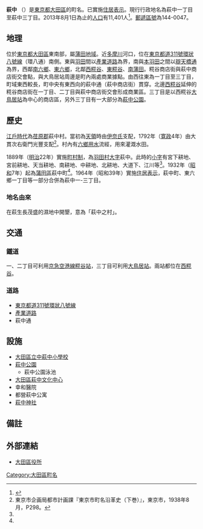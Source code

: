 {{Pathnav|日本|東京都|大田區|frame=1}}
{{Infobox Settlement
|official_name = 萩中
|native_name =
|settlement_type = [[町|町]]
|image_skyline = Haginaka park ota 2009.JPG
|imagesize = 250px
|image_caption = 萩中公園
|image_flag =
|image_seal =
| image_map =
| map_caption =
| pushpin_map = Tokyo city
|subdivision_type = [[國家|國家]]
|subdivision_name = [[File:Flag_of_Japan.svg|border]] [[日本|日本]]
|subdivision_type1 = [[都道府縣|都道府縣]]
|subdivision_name1 = [[File:Flag_of_Tokyo_Prefecture.svg|25px]] [[東京都|東京都]]
|subdivision_type2 = [[東京都區部|特別區]]
|subdivision_name2 = [[File:Flag_of_Ota,_Tokyo.svg|25px]] [[大田區|大田區]]
|subdivision_type3 = [[地域|地域]]
|subdivision_name3 = [[蒲田區|蒲田地域]]
|established_title = 設置
|established_date = 1964年（昭和39年）
|government_type =
|leader_title =
|leader_name =
|area_magnitude =
|area_total_sq_mi =
|area_total_km2 =
|area_land_sq_mi =
|area_land_km2 =
|area_urban_sq_mi =
|area_urban_km2 =
|area_metro_km2 =
|area_metro_sq_mi =
|population_as_of= 2013年（平成25年）8月1日
|population_footnotes =
|population_total = 11401
|population_urban =
|population_metro =
|population_density_sq_mi =
|population_density_km2 =
| timezone = [[日本標準時間|JST]]
| utc_offset = +9
|timezone_DST =
|utc_offset_DST =
|latd=35|latm=33|lats=0|latNS=N
|longd=139|longm=44|longs=0|longEW=E
|elevation_footnotes=
|elevation_m =
|elevation_ft =
|postal_code_type = [[郵遞區號|郵遞區號]]
|postal_code = 144-0047　
|area_code = 03
|registation_plate = 品川
|website =
|footnotes =
}}
'''萩中''' （{{jpn|j=萩中|hg=はぎなか|rm=Haginaka|f=y}}）是[[東京都|東京都]][[大田區|大田區]]的町名。已實施[[住居表示|住居表示]]。現行行政地名為萩中一丁目至萩中三丁目。2013年8月1日為止的[[人口|人口]]有11,401人<ref>{{Cite web |url=http://www.city.ota.tokyo.jp/kuseijoho/suuji/jinkou/setai_jinkou/oota_suji2508.html |title=大田区ホームページ：平成25年8月1日現在 |accessdate=2013-08-26 |archive-date=2014-02-18 |archive-url=https://web.archive.org/web/20140218230417/http://www.city.ota.tokyo.jp/kuseijoho/suuji/jinkou/setai_jinkou/oota_suji2508.html |dead-url=no }}</ref>。[[郵遞區號|郵遞區號]]為144-0047。

== 地理 ==
位於[[東京都|東京都]][[大田區|大田區]]東南部，屬[[蒲田區|蒲田地域]]。近[[多摩川|多摩川]]河口，位在[[東京都道311號環狀八號線|東京都道311號環狀八號線]]（環八通）南側。東與[[羽田_(大田區)|羽田]]間以[[產業道路|產業道路]]為界，南與[[本羽田|本羽田]]之間以[[辯天橋通|辯天橋通]]為界，西鄰[[南六鄉|南六鄉]]、[[東六鄉|東六鄉]]，北鄰[[西糀谷|西糀谷]]、[[東糀谷|東糀谷]]、[[南蒲田|南蒲田]]。糀谷商店街與萩中商店街交會點，與大鳥居站周邊是町內兩處商業據點。由西往東為一丁目至三丁目，町域東西較長，町中央有東西向的萩中通（萩中商店街）貫穿。北邊[[西糀谷|西糀谷]]延伸的糀谷商店街在一丁目、二丁目與萩中商店街交會形成商業區。三丁目是以西糀谷[[大鳥居站|大鳥居站]]為中心的商店區，另外三丁目有一大部分為[[萩中公園|萩中公園]]。

== 歷史 ==
[[江戶時代|江戶時代]]為[[荏原郡|荏原郡]]萩中村。當初為[[天領|天領]]時由[[伊奈氏|伊奈氏]]支配，1792年（[[寛政|寛政]]4年）由大貫次右衛門光豐支配<ref name="tkc">東京市企画局都市計画課『東京市町名沿革史（下巻）』，東京市，1938年8月，P298。</ref>。村內有[[六鄉用水|六鄉用水]]流經，用來灌溉水田。

1889年（[[明治|明治]]22年）實施[[町村制|町村制]]，為[[羽田町|羽田村]][[大字|大字]]萩中。此時的[[小字|小字]]有宮下耕地、宮前耕地、天当耕地、南耕地、中耕地、北耕地、大道下、江川等<ref name="tkc" />。1932年（[[昭和|昭和]]7年）起為[[蒲田區|蒲田區]]萩中町<ref name="tkc" />。1964年（昭和39年）實施[[住居表示|住居表示]]，萩中町、東六鄉一丁目等一部分合併為萩中一-三丁目。
=== 地名由來 ===
在萩生長茂盛的濕地中開墾，意為「萩中之村」。

== 交通 ==
=== 鐵道 ===
一、二丁目可利用[[京濱急行電鐵|京急]][[京急空港線|空港線]][[糀谷站|糀谷站]]，三丁目可利用[[大鳥居站|大鳥居站]]。兩站都位在[[西糀谷|西糀谷]]。

=== 道路 ===
* [[東京都道311號環狀八號線|東京都道311號環狀八號線]]
* [[產業道路|產業道路]]
* 萩中通

== 設施 ==
* [[大田區立中萩中小學校|大田區立中萩中小學校]]
* [[萩中公園|萩中公園]]
** 萩中公園泳池
* [[大田區萩中文化中心|大田區萩中文化中心]]
* 幸和醫院
* 都營萩中公寓
* [[萩中神社|萩中神社]]

== 備註 ==
{{reflist}}

== 外部連結 ==
{{commonscat|Haginaka}}
* [http://www.city.ota.tokyo.jp/ 大田區役所]

{{大田區的町名}}
{{DEFAULTSORT:Haginaka}}
[[Category:大田區町名|Category:大田區町名]]